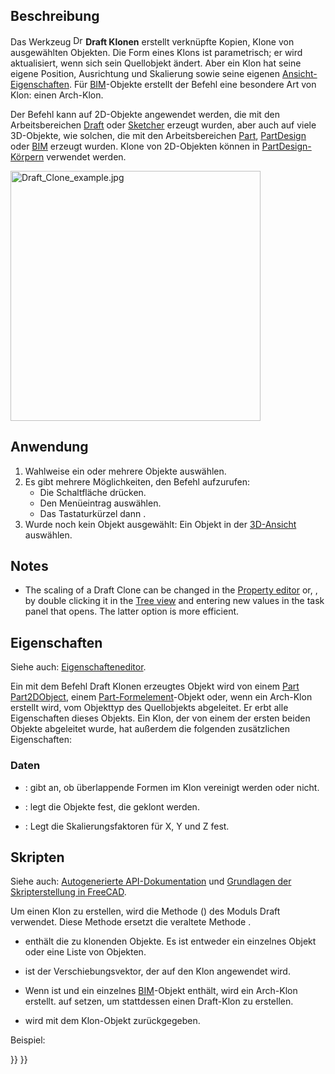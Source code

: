 <languages/>

{{Docnav/de
|[[Draft_Stretch/de|Strecken]]
|[[Draft_OrthoArray/de|RechtwinkligeAnordnung]]
|[[Draft_Workbench/de|Draft]]
|IconL=Draft_Stretch.svg
|IconR=Draft_OrthoArray.svg
|IconC=Workbench_Draft.svg
}}

{{GuiCommand/de
|Name=Draft Clone
|Name/de=Draft Klonen
|MenuLocation=Änderung → Klonen
|Workbenches=[[Draft_Workbench/de|Draft]]
|Shortcut={{KEY|C}} {{KEY|L}}
|SeeAlso=[[Draft_Scale/de|Draft Skalieren]]
}}

<span id="Description"></span>
==Beschreibung== 

Das Werkzeug [[Image:Draft Clone.svg|16px]] '''Draft Klonen''' erstellt verknüpfte Kopien, Klone von ausgewählten Objekten. Die Form eines Klons ist parametrisch; er wird aktualisiert, wenn sich sein Quellobjekt ändert. Aber ein Klon hat seine eigene Position, Ausrichtung und Skalierung sowie seine eigenen [[Property_editor/de|Ansicht-Eigenschaften]]. Für [[BIM_Workbench/de|BIM]]-Objekte erstellt der Befehl eine besondere Art von Klon: einen Arch-Klon.

Der Befehl kann auf 2D-Objekte angewendet werden, die mit den Arbeitsbereichen [[Draft_Workbench/de|Draft]] oder [[Sketcher_Workbench/de|Sketcher]] erzeugt wurden, aber auch auf viele 3D-Objekte, wie solchen, die mit den Arbeitsbereichen [[Part_Workbench/de|Part]], [[PartDesign_Workbench/de|PartDesign]] oder [[BIM_Workbench/de|BIM]] erzeugt wurden. Klone von 2D-Objekten können in [[PartDesign_Body/de|PartDesign-Körpern]] verwendet werden.

[[Image:Draft_Clone_example.jpg|400px]]
{{Caption|Draft-Klon neben dem Quellobjekt}}

<span id="Usage"></span>
==Anwendung== 

# Wahlweise ein oder mehrere Objekte auswählen.
# Es gibt mehrere Möglichkeiten, den Befehl aufzurufen:
#* Die Schaltfläche {{Button|[[Image:Draft_Clone.svg|16px]] [[Draft_Clone/de|Klonen]]}} drücken.
#* Den Menüeintrag {{MenuCommand|Änderung → [[Image:Draft_Clone.svg|16px]] Klonen}} auswählen.
#* Das Tastaturkürzel {{KEY|C}} dann {{KEY|L}}.
# Wurde noch kein Objekt ausgewählt: Ein Objekt in der [[3D_view/de|3D-Ansicht]] auswählen.

==Notes==

* The scaling of a Draft Clone can be changed in the [[Property_editor|Property editor]] or, {{Version|1.1}}, by double clicking it in the [[Tree_view|Tree view]] and entering new values in the task panel that opens. The latter option is more efficient.

<span id="Properties"></span>
==Eigenschaften==

Siehe auch: [[Property_editor/de|Eigenschafteneditor]].

Ein mit dem Befehl Draft Klonen erzeugtes Objekt wird von einem [[Part_Part2DObject/de|Part Part2DObject]], einem [[Part_Feature/de|Part-Formelement]]-Objekt oder, wenn ein Arch-Klon erstellt wird, vom Objekttyp des Quellobjekts abgeleitet. Er erbt alle Eigenschaften dieses Objekts. Ein Klon, der von einem der ersten beiden Objekte abgeleitet wurde, hat außerdem die folgenden zusätzlichen Eigenschaften:

<span id="Data"></span>
===Daten===

{{TitleProperty|Draft}}

* {{PropertyData|Fuse|Bool}}: gibt an, ob überlappende Formen im Klon vereinigt werden oder nicht.
* {{PropertyData|Objects|LinkListGlobal}}: legt die Objekte fest, die geklont werden.
* {{PropertyData|Scale|Vector}}: Legt die Skalierungsfaktoren für X, Y und Z fest.

<span id="Scripting"></span>
==Skripten==

Siehe auch: [https://freecad.github.io/SourceDoc/ Autogenerierte API-Dokumentation] und [[FreeCAD_Scripting_Basics/de|Grundlagen der Skripterstellung in FreeCAD]].

Um einen Klon zu erstellen, wird die Methode {{incode|make_clone}} ({{Version/de|0.19}}) des Moduls Draft verwendet. Diese Methode ersetzt die veraltete Methode {{incode|clone}}.

{{Code|code=
cloned_object = make_clone(obj, delta=None, forcedraft=False)
}}

* {{incode|obj}} enthält die zu klonenden Objekte. Es ist entweder ein einzelnes Objekt oder eine Liste von Objekten.
* {{incode|delta}} ist der Verschiebungsvektor, der auf den Klon angewendet wird.
* Wenn {{incode|forcedraft}} {{incode|False}} ist und {{incode|obj}} ein einzelnes [[BIM_Workbench/de|BIM]]-Objekt enthält, wird ein Arch-Klon erstellt. {{incode|forcedraft}} auf {{incode|True}} setzen, um stattdessen einen Draft-Klon zu erstellen.
* {{incode|cloned_object}} wird mit dem Klon-Objekt zurückgegeben.

Beispiel:

{{Code|code=
import FreeCAD as App
import Draft

doc = App.newDocument()

place = App.Placement(App.Vector(1000, 0, 0), App.Rotation())
polygon1 = Draft.make_polygon(3, 750)
polygon2 = Draft.make_polygon(5, 750, placement=place)

vector = App.Vector(2600, 500, 0)
cloned_object = Draft.clone([polygon1, polygon2], delta=vector)

cloned_object.Fuse = True

doc.recompute()
}}


{{Docnav/de
|[[Draft_Stretch/de|Strecken]]
|[[Draft_OrthoArray/de|RechtwinkligeAnordnung]]
|[[Draft_Workbench/de|Draft]]
|IconL=Draft_Stretch.svg
|IconR=Draft_OrthoArray.svg
|IconC=Workbench_Draft.svg
}}

{{Draft Tools navi{{#translation:}}}}
{{Userdocnavi{{#translation:}}}}